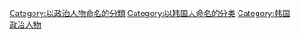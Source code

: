 [[Category:以政治人物命名的分類|Category:以政治人物命名的分類]]
[[Category:以韩国人命名的分类|Category:以韩国人命名的分类]]
[[Category:韩国政治人物|Category:韩国政治人物]]